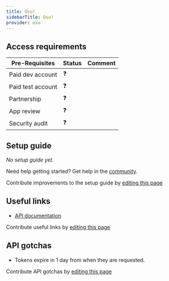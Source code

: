 ```yaml
---
title: Osu!
sidebarTitle: Osu!
provider: osu
---
```



<Overview />
<PreBuiltTooling />
<PreBuiltUseCases />

## Access requirements
| Pre-Requisites | Status | Comment|
| - | - | - |
| Paid dev account | ❓ |  |
| Paid test account | ❓ |  |
| Partnership | ❓ | |
| App review | ❓ |  |
| Security audit | ❓ | |


## Setup guide

_No setup guide yet._

<Tip>Need help getting started? Get help in the [community](https://nango.dev/slack).</Tip>

<Note>Contribute improvements to the setup guide by [editing this page](https://github.com/nangohq/nango/tree/master/docs-v2/integrations/all/osu.mdx)</Note>


## Useful links

-   [API documentation](https://docs.ppy.sh)

<Note>Contribute useful links by [editing this page](https://github.com/nangohq/nango/tree/master/docs-v2/integrations/all/osu.mdx)</Note>

## API gotchas

-   Tokens expire in 1 day from when they are requested.

<Note>Contribute API gotchas by [editing this page](https://github.com/nangohq/nango/tree/master/docs-v2/integrations/all/osu.mdx)</Note>
